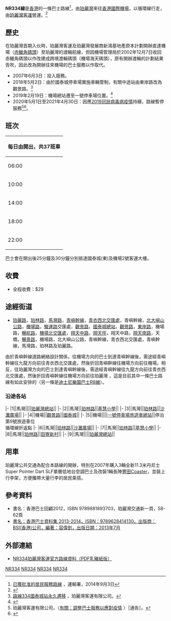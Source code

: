 {{Infobox bus route
|代表圖像=MW3648 at Cathay City (20190411072910).jpg
|圖像說明=NR334線巴士停靠在[[國泰城|國泰城]]
|經營者=珀麗灣客運
|路線用車=[[丹尼士飛鏢SLF|丹尼士飛鏢SLF]]
|起站=[[珀麗灣巴士總站|珀麗灣]]
|主要途經地點=[[馬灣路|馬灣路]]、[[青嶼幹線|青嶼幹線]]、[[青衣北岸公路|青衣北岸公路]]
|訖站=機場一號停車場
|路線性質=循環線
|起站服務時間=06:00-00:00
|訖站服務時間=
|班次頻率=30分
|全程收費=$29
|分段收費站點=
|服務時間以外替代路線=
|主要競爭交通=
|備註=
|走線圖=
|走線圖說明=
}}

'''NR334線'''是[[香港|香港]]的一條巴士路線<ref>[http://www.td.gov.hk/tc/transport_in_hong_kong/public_transport/buses/non_franchised/list_of_approved_residents_services/ 已獲批准的居民服務路線] {{Wayback|url=http://www.td.gov.hk/tc/transport_in_hong_kong/public_transport/buses/non_franchised/list_of_approved_residents_services/ |date=20141018011729 }}，運輸署，2014年9月3日</ref>，由[[珀麗灣|珀麗灣]]來往[[香港國際機場|香港國際機場]]，以循環線行走，由[[珀麗灣客運|珀麗灣客運]]營運。<ref>{{cite web |url=http://www.pitcl.com.hk/chi/html/bus.htm |title=存档副本 |accessdate=2009-05-31 |deadurl=yes |archiveurl=https://web.archive.org/web/20090531194357/http://www.pitcl.com.hk/chi/html/bus.htm |archivedate=2009-05-31 }}</ref>

==歷史==
在珀麗灣首期入伙時，珀麗灣客運及珀麗灣發展商新鴻基地產原本計劃開辦直達機場（[[赤鱲角碼頭|赤鱲角碼頭]]）至珀麗灣的渡輪航線，但因機場管理局於2002年12月7日收回赤鱲角碼頭以作改建成跨境渡輪碼頭（機場海天碼頭），原有開辦渡輪的計劃結果告吹，因此改為開辦往來機場的巴士服務以作取代。
*2007年6月3日：投入服務。
*2018年5月2日：由於國泰城停車場實施車輛管制，有關中途站由東岸路改為觀景路。<ref>[http://www.pitcl.com.hk/tc/news_detail.php?id=47 路線334國泰城站永久遷移] {{Wayback|url=http://www.pitcl.com.hk/tc/news_detail.php?id=47 |date=20180704213024 }}，珀麗灣客運有限公司。</ref>
*2019年2月19日：機場總站遷至一號停車場位置。<ref>{{Cite web |url=http://www.pitcl.com.hk/tc/news_detail.php?id=59 |title=路線334機場車站及行車路線改動 |accessdate=2019-02-20 |archive-date=2019-02-20 |archive-url=https://web.archive.org/web/20190220181651/http://www.pitcl.com.hk/tc/news_detail.php?id=59 |dead-url=no }}</ref>
* 2020年5月1日至2021年4月30日：因應[[2019冠狀病毒病香港疫情|2019冠狀病毒病疫情]]持續，路線暫停服務<ref>珀麗灣客運有限公司，〈[http://www.pitcl.com.hk/tc/news_detail.php?id=68 有關：調整巴士服務以應對疫情] {{Wayback|url=http://www.pitcl.com.hk/tc/news_detail.php?id=68 |date=20210414010223 }}〉［通告］。</ref><ref>{{Cite web |url=http://www.pitcl.com.hk/tc/news_detail.php?id=73 |title=《機場巴士路線NR334 及 中環通宵路線NR338 將恢復服務 (生效日期：2021年5月1日)》，新聞稿，珀麗灣客運網站 |access-date=2021年4月27日 |archive-date=2021年4月27日 |archive-url=https://web.archive.org/web/20210427092734/http://www.pitcl.com.hk/tc/news_detail.php?id=73 |dead-url=no }}</ref>。

==班次==
{|class="wikitable" style="text-align:center; width:320px; font-size:13px;"
!colspan="8" style="font-size:16px"|每日由{{bt|珀麗灣}}開出，共37班車
|-
|06:00||06:30||07:00||07:30||08:00||08:30||09:00||09:30
|-
|10:00||10:30||11:00||11:30||12:00||12:30||13:00||13:30
|-
|14:00||14:30||15:00||15:30||16:00||16:30||17:00||17:30
|-
|18:00||18:30||19:00||19:30||20:00||20:30||21:00||21:30
|-
|22:00||22:30||23:00||23:30||00:00|| || ||
|}
巴士會在開出後25分鐘及30分鐘分別抵達國泰城(東)及機場2號客運大樓。

==收費==
*全程收費：$29
{{fare-remarks|PITCL|fcs=N}}

==途經街道==
*[[珀麗路|珀麗路]]，[[珀林路|珀林路]]，[[馬灣路|馬灣路]]，[[青嶼幹線|青嶼幹線]]，[[青衣西北交匯處|青衣西北交匯處]]，青嶼幹線，[[北大嶼山公路|北大嶼山公路]]，[[機場路_(香港)|機場路]]，[[駿運路|駿運路]]交匯處，[[觀景路|觀景路]]，[[國泰城總站|國泰城總站]]，[[觀景路|觀景路]]，[[東岸路|東岸路]]，機場路，[[暢航路|暢航路]]，[[機場北交匯處|機場北交匯處]]，[[翔天中路|翔天中路]]，[[翔天徑|翔天徑]]，翔天中路，[[翔天南路|翔天南路]]，天橋，[[暢景路|暢景路]]，機場路，北大嶼山公路，青嶼幹線，青衣西北交匯處，青嶼幹線，馬灣路，珀林路及珀麗路。

由於青嶼幹線道路網絡設計關係，往機場方向的巴士到達青嶼幹線後，需途經青嶼幹線往九龍方向前往青衣西北交匯處，然後折回青嶼幹線往機場方向前往機場。相反，往珀麗灣方向的巴士到達青嶼幹線後，需途經青嶼幹線往九龍方向前往青衣西北交匯處，然後折回青嶼幹線往機場方向前往珀麗灣 ，這是目前其中一條巴士路線有如此安排的（另一條是[[迪士尼樂園巴士R8線|迪士尼樂園巴士R8線]]）。

===沿途各站===
{{RoutemapH
| type = 1
| title-bgcolor = gold
| title-namecolor = black
| routedata = [[珀麗灣巴士|珀麗灣巴士]]NR334線　[[珀麗灣|珀麗灣]]↺[[香港國際機場|香港國際機場]]［循環線］
| list-bgcolor = green
| list-namecolor = white
}}
|-
|1||馬灣||||[[珀麗灣|珀麗灣總站]]||
|-
|2||馬灣||[[珀林路|珀林路]]||[[基慧小學|基慧小學]]||
|-
|3||馬灣||[[珀林路|珀林路]]||[[馬灣高架道路|沙灘廣場]]||
{{Routemapbreak|colspan=5|{{SR|8}}[[青馬大橋|青馬大橋]]；[[青衣西北交匯處|青衣西北交匯處]]；{{SR|8}}[[青馬大橋|青馬大橋]]至[[北大嶼山公路|北大嶼山公路]]}}
|-
|4||機場||[[觀景路|觀景路]]||[[國泰城|國泰城]]||
|-
|5||機場||||[[香港國際機場|一號停車場旅遊車總站]]||停泊第9號旅遊車位<br/>循環線折返點
{{Routemapbreak|colspan=5|{{SR|8}}[[北大嶼山公路|北大嶼山公路]]至[[青馬大橋|青馬大橋]]；[[青衣西北交匯處|青衣西北交匯處]]；{{SR|8}}[[青馬大橋|青馬大橋]]}}
|-
|6||馬灣||[[珀林路|珀林路]]||[[馬灣高架道路|沙灘廣場]]||
|-
|7||馬灣||[[珀林路|珀林路]]||[[基慧小學|基慧小學]]||
|-
|8||馬灣||[[珀林路|珀林路]]||[[田寮新村|田寮新村]]||
|-
|9||馬灣||||[[珀麗灣|珀麗灣總站]]||
{{RoutemapF|1|[[馬灣|馬灣]]所有道路都屬[[禁區|禁區]]範圍}}

==用車==
珀麗灣公共交通為配合本路線的開辦，特別在2007年購入3輛全新11.3米丹尼士Super Pointer Dart SLF單層低地台空調巴士及改裝1輛長陣[[豐田Coaster|豐田Coaster]]，並裝上行李架，方便攜帶大量行李的居民乘搭。

==參考資料==
<references />
*書名：香港巴士回顧2012，ISBN 9789881893703，珀麗灣交通新一頁，58-62頁
*[https://webcat.hkpl.gov.hk/lib/item?id=chamo:3280572&theme=WEB 書名：香港巴士資料集 2013-2014，ISBN：9789628414130，出版商：BSI(香港)公司，編著：容偉釗，出版日期：2013年7月]

==外部連結==
*[http://www.pitcl.com.hk/attachment/bus/pdf/1619513991OYh6g.pdf NR334珀麗灣客運官方路線資料（PDF乳豬紙版）] {{Wayback|url=http://www.pitcl.com.hk/attachment/bus/pdf/1550723022H167J.pdf |date=20190710190616 }}

{{荃灣區巴士路線列表}}
{{離島區巴士路線列表}}
{{青嶼幹線巴士路線}}

[[Category:荃灣區巴士路線|NR334]]
[[Category:離島區巴士路線|NR334]]
[[Category:非九龍巴士經營九龍及新界區巴士路線|NR334]]
[[Category:機場巴士路線|NR334]]